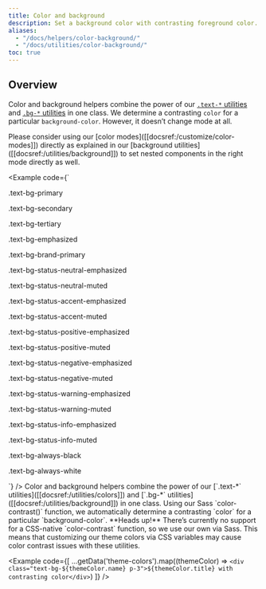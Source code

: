 ```yaml
---
title: Color and background
description: Set a background color with contrasting foreground color.
aliases:
  - "/docs/helpers/color-background/"
  - "/docs/utilities/color-background/"
toc: true
---
```



## Overview

Color and background helpers combine the power of our [`.text-*` utilities]([[docsref:/utilities/colors]]) and [`.bg-*` utilities]([[docsref:/utilities/background]]) in one class. We determine a contrasting `color` for a particular `background-color`. However, it doesn’t change mode at all.

<Callout type="info">
Please consider using our [color modes]([[docsref:/customize/color-modes]]) directly as explained in our [background utilities]([[docsref:/utilities/background]]) to set nested components in the right mode directly as well.
</Callout>

<Example code={`<p class="text-bg-primary p-lg fw-bold">.text-bg-primary</p>
  <p class="text-bg-secondary p-lg fw-bold">.text-bg-secondary</p>
  <p class="text-bg-tertiary p-lg fw-bold">.text-bg-tertiary</p>
  <p class="text-bg-emphasized p-lg fw-bold">.text-bg-emphasized</p>
  <p class="text-bg-brand-primary p-lg fw-bold">.text-bg-brand-primary</p>
  <p class="text-bg-status-neutral-emphasized p-lg fw-bold">.text-bg-status-neutral-emphasized</p>
  <p class="text-bg-status-neutral-muted p-lg fw-bold">.text-bg-status-neutral-muted</p>
  <p class="text-bg-status-accent-emphasized p-lg fw-bold">.text-bg-status-accent-emphasized</p>
  <p class="text-bg-status-accent-muted p-lg fw-bold">.text-bg-status-accent-muted</p>
  <p class="text-bg-status-positive-emphasized p-lg fw-bold">.text-bg-status-positive-emphasized</p>
  <p class="text-bg-status-positive-muted p-lg fw-bold">.text-bg-status-positive-muted</p>
  <p class="text-bg-status-negative-emphasized p-lg fw-bold">.text-bg-status-negative-emphasized</p>
  <p class="text-bg-status-negative-muted p-lg fw-bold">.text-bg-status-negative-muted</p>
  <p class="text-bg-status-warning-emphasized p-lg fw-bold">.text-bg-status-warning-emphasized</p>
  <p class="text-bg-status-warning-muted p-lg fw-bold">.text-bg-status-warning-muted</p>
  <p class="text-bg-status-info-emphasized p-lg fw-bold">.text-bg-status-info-emphasized</p>
  <p class="text-bg-status-info-muted p-lg fw-bold">.text-bg-status-info-muted</p>
  <p class="text-bg-always-black p-lg fw-bold">.text-bg-always-black</p>
  <p class="text-bg-always-white p-lg fw-bold">.text-bg-always-white</p>`} />

<Callout type="info" name="warning-color-assistive-technologies" />

<BootstrapCompatibility>
Color and background helpers combine the power of our [`.text-*` utilities]([[docsref:/utilities/colors]]) and [`.bg-*` utilities]([[docsref:/utilities/background]]) in one class. Using our Sass `color-contrast()` function, we automatically determine a contrasting `color` for a particular `background-color`.

<Callout type="warning">
**Heads up!** There’s currently no support for a CSS-native `color-contrast` function, so we use our own via Sass. This means that customizing our theme colors via CSS variables may cause color contrast issues with these utilities.
</Callout>

<Example code={[
  ...getData('theme-colors').map((themeColor) => `<div class="text-bg-${themeColor.name} p-3">${themeColor.title} with contrasting color</div>`)
]} />
</BootstrapCompatibility>
